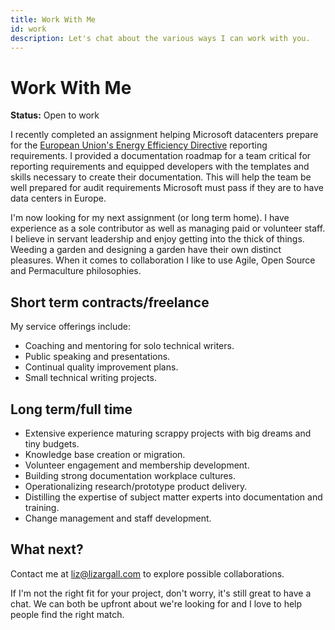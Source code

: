 ```yaml
---
title: Work With Me
id: work
description: Let's chat about the various ways I can work with you.
---
```

# Work With Me

**Status:** Open to work

I recently completed an assignment helping Microsoft datacenters prepare for the [European Union's Energy Efficiency Directive](https://blog.se.com/datacenter/2024/02/07/the-eu-energy-efficiency-directive-and-its-impact-on-cios-data-centre-owners-and-operators/) reporting requirements. I provided a documentation roadmap for a team critical for reporting requirements and equipped developers with the templates and skills necessary to create their documentation. This will help the team be well prepared for audit requirements Microsoft must pass if they are to have data centers in Europe.

I'm now looking for my next assignment (or long term home). I have experience as a sole contributor as well as managing paid or volunteer staff. I believe in servant leadership and enjoy getting into the thick of things. Weeding a garden and designing a garden have their own distinct pleasures. When it comes to collaboration I like to use Agile, Open Source and Permaculture philosophies. 

## Short term contracts/freelance
My service offerings include:
* Coaching and mentoring for solo technical writers.
* Public speaking and presentations.
* Continual quality improvement plans.
* Small technical writing projects.

## Long term/full time 
* Extensive experience maturing scrappy projects with big dreams and tiny budgets.
* Knowledge base creation or migration.
* Volunteer engagement and membership development.
* Building strong documentation workplace cultures.
* Operationalizing research/prototype product delivery.
* Distilling the expertise of subject matter experts into documentation and training.
* Change management and staff development.

## What next?
Contact me at liz@lizargall.com to explore possible collaborations. 

If I'm not the right fit for your project, don't worry, it's still great to have a chat. We can both be upfront about we're looking for and I love to help people find the right match.
